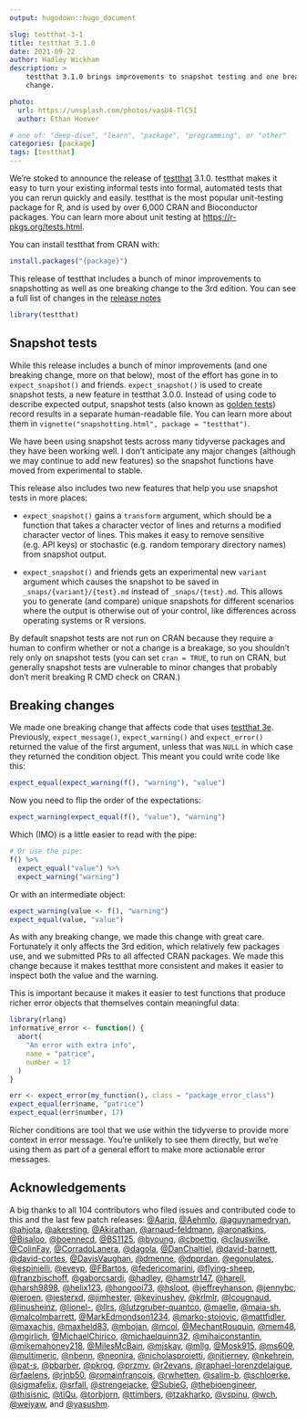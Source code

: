 ```yaml
---
output: hugodown::hugo_document

slug: testthat-3-1
title: testthat 3.1.0
date: 2021-09-22
author: Hadley Wickham
description: >
    testthat 3.1.0 brings improvements to snapshot testing and one breaking
    change.

photo:
  url: https://unsplash.com/photos/vasU4-TlC5I
  author: Ethan Hoover

# one of: "deep-dive", "learn", "package", "programming", or "other"
categories: [package] 
tags: [testthat]
---
```


<!--
TODO:
* [x] Look over / edit the post's title in the yaml
* [x] Edit (or delete) the description; note this appears in the Twitter card
* [x] Pick category and tags (see existing with `hugodown::tidy_show_meta()`)
* [x] Find photo & update yaml metadata
* [x] Create `thumbnail-sq.jpg`; height and width should be equal
* [x] Create `thumbnail-wd.jpg`; width should be >5x height
* [x] `hugodown::use_tidy_thumbnails()`
* [x] Add intro sentence, e.g. the standard tagline for the package
* [ ] `usethis::use_tidy_thanks()`
-->

We're stoked to announce the release of [testthat](http://testthat.r-lib.org/) 3.1.0.
testthat makes it easy to turn your existing informal tests into formal, automated tests that you can rerun quickly and easily.
testthat is the most popular unit-testing package for R, and is used by over 6,000 CRAN and Bioconductor packages.
You can learn more about unit testing at <https://r-pkgs.org/tests.html>.

You can install testthat from CRAN with:

```r
install.packages("{package}")
```

This release of testthat includes a bunch of minor improvements to snapshotting as well as one breaking change to the 3rd edition.
You can see a full list of changes in the [release notes](https://github.com/r-lib/testthat/blob/master/NEWS.md)

```r
library(testthat)
```

## Snapshot tests

While this release includes a bunch of minor improvements (and one breaking change, more on that below), most of the effort has gone in to `expect_snapshot()` and friends.
`expect_snapshot()` is used to create snapshot tests, a new feature in testthat 3.0.0.
Instead of using code to describe expected output, snapshot tests (also known as [golden tests](https://ro-che.info/articles/2017-12-04-golden-tests)) record results in a separate human-readable file.
You can learn more about them in `vignette("snapshotting.html", package = "testthat")`.

We have been using snapshot tests across many tidyverse packages and they have been working well.
I don't anticipate any major changes (although we may continue to add new features) so the snapshot functions have moved from experimental to stable.

This release also includes two new features that help you use snapshot tests in more places:

-   `expect_snapshot()` gains a `transform` argument, which should be a function that takes a character vector of lines and returns a modified character vector of lines.
    This makes it easy to remove sensitive (e.g. API keys) or stochastic (e.g. random temporary directory names) from snapshot output.

-   `expect_snapshot()` and friends gets an experimental new `variant` argument which causes the snapshot to be saved in `_snaps/{variant}/{test}.md` instead of `_snaps/{test}.md`.
    This allows you to generate (and compare) unique snapshots for different scenarios where the output is otherwise out of your control, like differences across operating systems or R versions.

By default snapshot tests are not run on CRAN because they require a human to confirm whether or not a change is a breakage, so you shouldn't rely only on snapshot tests (you can set `cran = TRUE`, to run on CRAN, but generally snapshot tests are vulnerable to minor changes that probably don't merit breaking R CMD check on CRAN.)

## Breaking changes

We made one breaking change that affects code that uses [testthat 3e](https://testthat.r-lib.org/articles/third-edition.html).
Previously, `expect_message()`, `expect_warning()` and `expect_error()` returned the value of the first argument, unless that was `NULL` in which case they returned the condition object.
This meant you could write code like this:

```r
expect_equal(expect_warning(f(), "warning"), "value")
```

Now you need to flip the order of the expectations:

```r
expect_warning(expect_equal(f(), "value"), "warning")
```

Which (IMO) is a little easier to read with the pipe:

```r
# Or use the pipe:
f() %>% 
  expect_equal("value") %>% 
  expect_warning("warning")
```

Or with an intermediate object:

```r
expect_warning(value <- f(), "warning")
expect_equal(value, "value")
```

As with any breaking change, we made this change with great care.
Fortunately it only affects the 3rd edition, which relatively few packages use, and we submitted PRs to all affected CRAN packages.
We made this change because it makes testthat more consistent and makes it easier to inspect both the value and the warning.

This is important because it makes it easier to test functions that produce richer error objects that themselves contain meaningful data:

```r
library(rlang)
informative_error <- function() {
  abort(
    "An error with extra info",
    name = "patrice",
    number = 17
  )
}

err <- expect_error(my_function(), class = "package_error_class")
expect_equal(err$name, "patrice")
expect_equal(err$number, 17)
```

Richer conditions are tool that we use within the tidyverse to provide more context in error message.
You're unlikely to see them directly, but we're using them as part of a general effort to make more actionable error messages.

## Acknowledgements

A big thanks to all 104 contributors who filed issues and contributed code to this and the last few patch releases: [&#x0040;Aariq](https://github.com/Aariq), [&#x0040;Aehmlo](https://github.com/Aehmlo), [&#x0040;aguynamedryan](https://github.com/aguynamedryan), [&#x0040;ahjota](https://github.com/ahjota), [&#x0040;akersting](https://github.com/akersting), [&#x0040;Akirathan](https://github.com/Akirathan), [&#x0040;arnaud-feldmann](https://github.com/arnaud-feldmann), [&#x0040;aronatkins](https://github.com/aronatkins), [&#x0040;Bisaloo](https://github.com/Bisaloo), [&#x0040;boennecd](https://github.com/boennecd), [&#x0040;BS1125](https://github.com/BS1125), [&#x0040;byoung](https://github.com/byoung), [&#x0040;cboettig](https://github.com/cboettig), [&#x0040;clauswilke](https://github.com/clauswilke), [&#x0040;ColinFay](https://github.com/ColinFay), [&#x0040;CorradoLanera](https://github.com/CorradoLanera), [&#x0040;dagola](https://github.com/dagola), [&#x0040;DanChaltiel](https://github.com/DanChaltiel), [&#x0040;david-barnett](https://github.com/david-barnett), [&#x0040;david-cortes](https://github.com/david-cortes), [&#x0040;DavisVaughan](https://github.com/DavisVaughan), [&#x0040;dmenne](https://github.com/dmenne), [&#x0040;dpprdan](https://github.com/dpprdan), [&#x0040;egonulates](https://github.com/egonulates), [&#x0040;espinielli](https://github.com/espinielli), [&#x0040;eveyp](https://github.com/eveyp), [&#x0040;FBartos](https://github.com/FBartos), [&#x0040;federicomarini](https://github.com/federicomarini), [&#x0040;flying-sheep](https://github.com/flying-sheep), [&#x0040;franzbischoff](https://github.com/franzbischoff), [&#x0040;gaborcsardi](https://github.com/gaborcsardi), [&#x0040;hadley](https://github.com/hadley), [&#x0040;hamstr147](https://github.com/hamstr147), [&#x0040;harell](https://github.com/harell), [&#x0040;harsh9898](https://github.com/harsh9898), [&#x0040;helix123](https://github.com/helix123), [&#x0040;hongooi73](https://github.com/hongooi73), [&#x0040;hsloot](https://github.com/hsloot), [&#x0040;jeffreyhanson](https://github.com/jeffreyhanson), [&#x0040;jennybc](https://github.com/jennybc), [&#x0040;jeroen](https://github.com/jeroen), [&#x0040;jesterxd](https://github.com/jesterxd), [&#x0040;jimhester](https://github.com/jimhester), [&#x0040;kevinushey](https://github.com/kevinushey), [&#x0040;krlmlr](https://github.com/krlmlr), [&#x0040;lcougnaud](https://github.com/lcougnaud), [&#x0040;linusheinz](https://github.com/linusheinz), [&#x0040;lionel-](https://github.com/lionel-), [&#x0040;llrs](https://github.com/llrs), [&#x0040;lutzgruber-quantco](https://github.com/lutzgruber-quantco), [&#x0040;maelle](https://github.com/maelle), [&#x0040;maia-sh](https://github.com/maia-sh), [&#x0040;malcolmbarrett](https://github.com/malcolmbarrett), [&#x0040;MarkEdmondson1234](https://github.com/MarkEdmondson1234), [&#x0040;marko-stojovic](https://github.com/marko-stojovic), [&#x0040;mattfidler](https://github.com/mattfidler), [&#x0040;maxachis](https://github.com/maxachis), [&#x0040;maxheld83](https://github.com/maxheld83), [&#x0040;mbojan](https://github.com/mbojan), [&#x0040;mcol](https://github.com/mcol), [&#x0040;MechantRouquin](https://github.com/MechantRouquin), [&#x0040;mem48](https://github.com/mem48), [&#x0040;mgirlich](https://github.com/mgirlich), [&#x0040;MichaelChirico](https://github.com/MichaelChirico), [&#x0040;michaelquinn32](https://github.com/michaelquinn32), [&#x0040;mihaiconstantin](https://github.com/mihaiconstantin), [&#x0040;mikemahoney218](https://github.com/mikemahoney218), [&#x0040;MilesMcBain](https://github.com/MilesMcBain), [&#x0040;mjskay](https://github.com/mjskay), [&#x0040;mllg](https://github.com/mllg), [&#x0040;Mosk915](https://github.com/Mosk915), [&#x0040;ms609](https://github.com/ms609), [&#x0040;multimeric](https://github.com/multimeric), [&#x0040;nbenn](https://github.com/nbenn), [&#x0040;neonira](https://github.com/neonira), [&#x0040;nicholasproietti](https://github.com/nicholasproietti), [&#x0040;njtierney](https://github.com/njtierney), [&#x0040;nkehrein](https://github.com/nkehrein), [&#x0040;pat-s](https://github.com/pat-s), [&#x0040;pbarber](https://github.com/pbarber), [&#x0040;pkrog](https://github.com/pkrog), [&#x0040;przmv](https://github.com/przmv), [&#x0040;r2evans](https://github.com/r2evans), [&#x0040;raphael-lorenzdelaigue](https://github.com/raphael-lorenzdelaigue), [&#x0040;rfaelens](https://github.com/rfaelens), [&#x0040;rjnb50](https://github.com/rjnb50), [&#x0040;romainfrancois](https://github.com/romainfrancois), [&#x0040;rwhetten](https://github.com/rwhetten), [&#x0040;salim-b](https://github.com/salim-b), [&#x0040;schloerke](https://github.com/schloerke), [&#x0040;sigmafelix](https://github.com/sigmafelix), [&#x0040;srfall](https://github.com/srfall), [&#x0040;strengejacke](https://github.com/strengejacke), [&#x0040;SubieG](https://github.com/SubieG), [&#x0040;thebioengineer](https://github.com/thebioengineer), [&#x0040;thisisnic](https://github.com/thisisnic), [&#x0040;tiQu](https://github.com/tiQu), [&#x0040;torbjorn](https://github.com/torbjorn), [&#x0040;ttimbers](https://github.com/ttimbers), [&#x0040;tzakharko](https://github.com/tzakharko), [&#x0040;vspinu](https://github.com/vspinu), [&#x0040;wch](https://github.com/wch), [&#x0040;weiyaw](https://github.com/weiyaw), and [&#x0040;yasushm](https://github.com/yasushm).
